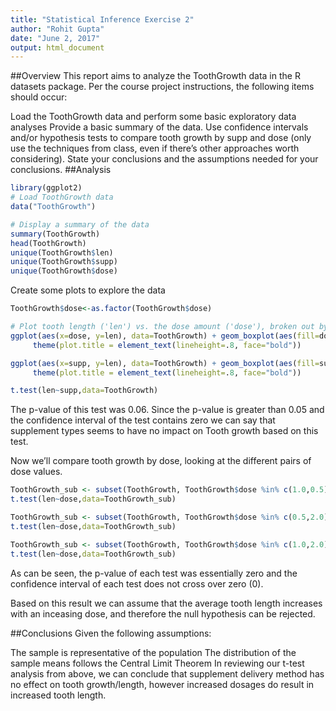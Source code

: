 ---
title: "Statistical Inference Exercise 2"
author: "Rohit Gupta"
date: "June 2, 2017"
output: html_document
---

##Overview
This report aims to analyze the ToothGrowth data in the R datasets package. Per the course project instructions, the following items should occur:

Load the ToothGrowth data and perform some basic exploratory data analyses
Provide a basic summary of the data.
Use confidence intervals and/or hypothesis tests to compare tooth growth by supp and dose (only use the techniques from class, even if there’s other approaches worth considering).
State your conclusions and the assumptions needed for your conclusions.
##Analysis


```{r }
library(ggplot2)
# Load ToothGrowth data
data("ToothGrowth")

# Display a summary of the data
summary(ToothGrowth)
head(ToothGrowth)
unique(ToothGrowth$len)
unique(ToothGrowth$supp)
unique(ToothGrowth$dose)
```

Create some plots to explore the data

```{r }

ToothGrowth$dose<-as.factor(ToothGrowth$dose)

# Plot tooth length ('len') vs. the dose amount ('dose'), broken out by supplement delivery method ('supp')
ggplot(aes(x=dose, y=len), data=ToothGrowth) + geom_boxplot(aes(fill=dose)) + xlab("Dose Amount") + ylab("Tooth Length") + facet_grid(~ supp) + ggtitle("Tooth Length vs. Dose Amount \nby Delivery Method") + 
     theme(plot.title = element_text(lineheight=.8, face="bold"))

```


```{r }
ggplot(aes(x=supp, y=len), data=ToothGrowth) + geom_boxplot(aes(fill=supp)) + xlab("Supplement Delivery") + ylab("Tooth Length") + facet_grid(~ dose) + ggtitle("Tooth Length vs. Delivery Method \nby Dose Amount") + 
     theme(plot.title = element_text(lineheight=.8, face="bold"))
```


```{r }
t.test(len~supp,data=ToothGrowth)
```
The p-value of this test was 0.06.
Since the p-value is greater than 0.05 and the confidence interval of the test contains zero we can say that supplement types seems to have no impact on Tooth growth based on this test.

Now we'll compare tooth growth by dose, looking at the different pairs of dose values.


```{r }
ToothGrowth_sub <- subset(ToothGrowth, ToothGrowth$dose %in% c(1.0,0.5))
t.test(len~dose,data=ToothGrowth_sub)

ToothGrowth_sub <- subset(ToothGrowth, ToothGrowth$dose %in% c(0.5,2.0))
t.test(len~dose,data=ToothGrowth_sub)

ToothGrowth_sub <- subset(ToothGrowth, ToothGrowth$dose %in% c(1.0,2.0))
t.test(len~dose,data=ToothGrowth_sub)
```

As can be seen, the p-value of each test was essentially zero and the confidence interval of each test does not cross over zero (0).

Based on this result we can assume that the average tooth length increases with an inceasing dose, and therefore the null hypothesis can be rejected.

##Conclusions
Given the following assumptions:

The sample is representative of the population
The distribution of the sample means follows the Central Limit Theorem
In reviewing our t-test analysis from above, we can conclude that supplement delivery method has no effect on tooth growth/length, however increased dosages do result in increased tooth length.